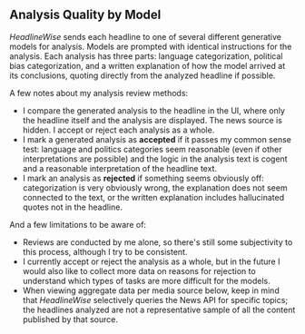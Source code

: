 ## Analysis Quality by Model

_HeadlineWise_ sends each headline to one of several different generative models for analysis. Models are prompted with identical instructions for the analysis. Each analysis has three parts: language categorization, political bias categorization, and a written explanation of how the model arrived at its conclusions, quoting directly from the analyzed headline if possible.

A few notes about my analysis review methods:

- I compare the generated analysis to the headline in the UI, where only the headline itself and the analysis are displayed. The news source is hidden. I accept or reject each analysis as a whole.
- I mark a generated analysis as **accepted** if it passes my common sense test: language and politics categories seem reasonable (even if other interpretations are possible) and the logic in the analysis text is cogent and a reasonable interpretation of the headline text.
- I mark an analysis as **rejected** if something seems obviously off: categorization is very obviously wrong, the explanation does not seem connected to the text, or the written explanation includes hallucinated quotes not in the headline.

And a few limitations to be aware of:

- Reviews are conducted by me alone, so there's still some subjectivity to this process, although I try to be consistent.
- I currently accept or reject the analysis as a whole, but in the future I would also like to collect more data on reasons for rejection to understand which types of tasks are more difficult for the models.
- When viewing aggregate data per media source below, keep in mind that _HeadlineWise_ selectively queries the News API for specific topics; the headlines analyzed are not a representative sample of all the content published by that source.
